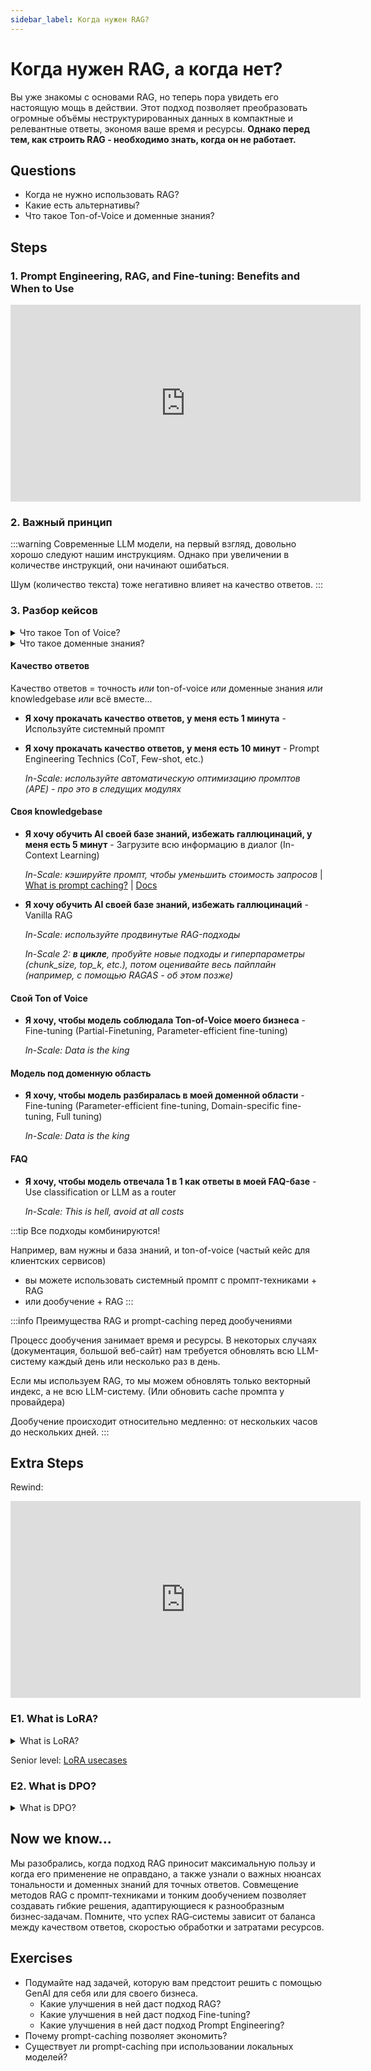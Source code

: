 ```yaml
---
sidebar_label: Когда нужен RAG?
---
```


# Когда нужен RAG, а когда нет?

Вы уже знакомы с основами RAG, но теперь пора увидеть его настоящую мощь в действии. Этот подход позволяет преобразовать огромные объёмы неструктурированных данных в компактные и релевантные ответы, экономя ваше время и ресурсы. **Однако перед тем, как строить RAG - необходимо знать, когда он не работает.**

## Questions

- Когда не нужно использовать RAG? 
- Какие есть альтернативы?
- Что такое Ton-of-Voice и доменные знания?

## Steps

### 1. Prompt Engineering, RAG, and Fine-tuning: Benefits and When to Use

<iframe width="560" height="315" src="https://www.youtube.com/embed/YVWxbHJakgg?si=ORwDR8sXd78cC8os" title="YouTube video player" frameborder="0" allow="accelerometer; autoplay; clipboard-write; encrypted-media; gyroscope; picture-in-picture; web-share" referrerpolicy="strict-origin-when-cross-origin" allowfullscreen></iframe>

### 2. Важный принцип

:::warning
Современные LLM модели, на первый взгляд, довольно хорошо следуют нашим инструкциям. Однако при увеличении в количестве инструкций, они начинают ошибаться.

Шум (количество текста) тоже негативно влияет на качество ответов.
:::

### 3. Разбор кейсов

<details>
<summary>
Что такое Ton of Voice?
</summary>

*Прим. для клиентского сервиса*: Ton of Voice - это набор инструкций, которые должен соблюдать сотрудник компании во время общения с клиентом.

Пример Ton of Voice, который нужен условному банку:
```text
Ты - полезный ассистент "Алиса", который помогает клиентам банка.
Отвечай всегда следуя инструкциям:
- Отвечай на русском языке
- Отвечай кратко и лаконично
- Никогда не упоминай другие банки в ответах
- Всегда используй вежливый и дружелюбный тон
- Соблюдай правила конфиденциальности и не разглашай личные данные клиентов
- Уточняй детали вопроса, чтобы давать максимально точные ответы
- Следуй скрипту банка и используй официальную терминологию
- При необходимости предлагай дополнительные банковские продукты
- Незамедлительно эскалируй сложные запросы к специалисту
- Подтверждай полученную информацию перед завершением диалога
- Предоставляй ответы в структурированном виде с четкими пунктами
- Отвечай оперативно и информируй клиента о сроках решения вопроса
- Проявляй проактивность и предлагай помощь, даже если клиент не спрашивал
```

В production этот список со временем и фантазиями менеджеров разрастается до огромных размеров - каждый раз, когда они замечают поведение чат-бота, которое им не нравится, они пытаются "починить это" с помощью новых и новых инструкций.

А дальше происходит это:

![jenga](assets/jenga.png)

</details>

<details>
<summary>
Что такое доменные знания?
</summary>

Доменные знания - это набор информации (термины, понятия, определения, правила, ограничения, особенности, особенности поведения, особенности взаимодействия и т.д.), которые должен знать ассистент, чтобы корректно выполнять свою роль.

Пример доменных знаний для условного лизинга агропромышленной техники:
```text
Ты - полезный ассистент "Борис", который помогает клиентам нашего лизингового сервиса.

- Лизинговая комиссия (Origination Fee) – разовая плата за оформление сделки, обычно 0.5–2% от стоимости сельхозтехники.
- Коэффициент LTV (Loan‑to‑Value) – отношение суммы финансирования к рыночной стоимости оборудования, определяет размер авансового взноса.
- Остаточная стоимость (Residual Value) – прогнозируемая цена техники в конце срока лизинга, на основе которой рассчитывается выкупной платёж.
- Демпферная амортизация (Declining Balance) – метод начисления износа, при котором сумма амортизации максимальна в первые периоды использования.
- Сервис On‑site – график профилактических осмотров и ремонтов прямо на территории хозяйства, регламентированный договором.
- Телеметрический модуль GPRS‑Monitor – устройство удалённого контроля состояния двигателя, нагрузки и местоположения трактора или комбайна.
- Программа субсидирования АПК – государственная мера поддержки, снижающая процентную ставку по лизингу специализированной сельхозмашины.
- Гарантийный ресурс – минимальный пробег или моточасы до начала гарантийного обслуживания лизингодателем.
- Пеня за просрочку – ежедневная штрафная ставка (обычно 0.1–0.3% от суммы просроченного платежа).
- План‑факт отчёт по загрузке – сравнение запланированных и фактических моточасов работы техники в разрезе сельскохозяйственных циклов.

...

(полный список содержит 50 000 терминов и понятий)
```
</details>

#### Качество ответов

Качество ответов = точность *или* ton-of-voice *или* доменные знания *или* knowledgebase *или* всё вместе...

- **Я хочу прокачать качество ответов, у меня есть 1 минута** - Используйте системный промпт

- **Я хочу прокачать качество ответов, у меня есть 10 минут** - Prompt Engineering Technics (CoT, Few-shot, etc.)

    *In-Scale: используйте автоматическую оптимизацию промптов (APE) - про это в следущих модулях*

#### Своя knowledgebase

- **Я хочу обучить AI своей базе знаний, избежать галлюцинаций, у меня есть 5 минут** - Загрузите всю информацию в диалог (In-Context Learning)

    *In-Scale: кэшируйте промпт, чтобы уменьшить стоимость запросов* | 
    [What is prompt caching?](https://www.anthropic.com/news/prompt-caching) |
    [Docs](https://docs.anthropic.com/en/docs/build-with-claude/prompt-caching)

- **Я хочу обучить AI своей базе знаний, избежать галлюцинаций** - Vanilla RAG

    *In-Scale: используйте продвинутые RAG-подходы*

    *In-Scale 2: **в цикле**, пробуйте новые подходы и гиперпараметры (chunk_size, top_k, etc.), потом оценивайте весь пайплайн (например, с помощью RAGAS - об этом позже)*

#### Свой Ton of Voice

- **Я хочу, чтобы модель соблюдала Ton-of-Voice моего бизнеса** - Fine-tuning (Partial-Finetuning, Parameter-efficient fine-tuning)
    
    *In-Scale: Data is the king*

#### Модель под доменную область

- **Я хочу, чтобы модель разбиралась в моей доменной области** - Fine-tuning (Parameter-efficient fine-tuning, Domain-specific fine-tuning, Full tuning)
    
    *In-Scale: Data is the king*

#### FAQ

- **Я хочу, чтобы модель отвечала 1 в 1 как ответы в моей FAQ-базе** - Use classification or LLM as a router
    
    *In-Scale: This is hell, avoid at all costs*

:::tip
Все подходы комбинируются!

Например, вам нужны и база знаний, и ton-of-voice (частый кейс для клиентских сервисов) 
- вы можете использовать системный промпт с промпт-техниками + RAG
- или дообучение + RAG
:::

:::info Преимущества RAG и prompt-caching перед дообучениями

Процесс дообучения занимает время и ресурсы. В некоторых случаях (документация, большой веб-сайт) нам требуется обновлять всю LLM-систему каждый день или несколько раз в день.

Если мы используем RAG, то мы можем обновлять только векторный индекс, а не всю LLM-систему. (Или обновить cache промпта у провайдера)

Дообучение происходит относительно медленно: от нескольких часов до нескольких дней.
:::

## Extra Steps

Rewind:
<iframe width="560" height="315" src="https://www.youtube.com/embed/zYGDpG-pTho?si=gwtA2yDUDxM6y_H8" title="YouTube video player" frameborder="0" allow="accelerometer; autoplay; clipboard-write; encrypted-media; gyroscope; picture-in-picture; web-share" referrerpolicy="strict-origin-when-cross-origin" allowfullscreen></iframe>

### E1. What is LoRA?

<details>
<summary>
What is LoRA?
</summary>

<iframe width="560" height="315" src="https://www.youtube.com/embed/DhRoTONcyZE?si=RaopfibF8kfloQPA" title="YouTube video player" frameborder="0" allow="accelerometer; autoplay; clipboard-write; encrypted-media; gyroscope; picture-in-picture; web-share" referrerpolicy="strict-origin-when-cross-origin" allowfullscreen></iframe>

</details>

Senior level: [LoRA usecases](../../senior/model-dev/lora-usecases)

### E2. What is DPO?

<details>
<summary>
What is DPO?
</summary>

Мы можем производить DPO с любыми опенсурсными моделями, используя доступные в интернете инструкции и инструменты. Также DPO доступно внутри проприетарных платформ, например, в OpenAI.

<iframe width="560" height="315" src="https://www.youtube.com/embed/nSrj1J6ODoM?si=GivOE3gC3rz9q3L9" title="YouTube video player" frameborder="0" allow="accelerometer; autoplay; clipboard-write; encrypted-media; gyroscope; picture-in-picture; web-share" referrerpolicy="strict-origin-when-cross-origin" allowfullscreen></iframe>

</details>

## Now we know...

Мы разобрались, когда подход RAG приносит максимальную пользу и когда его применение не оправдано, а также узнали о важных нюансах тональности и доменных знаний для точных ответов. Совмещение методов RAG с промпт-техниками и тонким дообучением позволяет создавать гибкие решения, адаптирующиеся к разнообразным бизнес‑задачам. Помните, что успех RAG‑системы зависит от баланса между качеством ответов, скоростью обработки и затратами ресурсов.

## Exercises

- Подумайте над задачей, которую вам предстоит решить с помощью GenAI для себя или для своего бизнеса.
    - Какие улучшения в ней даст подход RAG?
    - Какие улучшения в ней даст подход Fine-tuning?
    - Какие улучшения в ней даст подход Prompt Engineering?
- Почему prompt-caching позволяет экономить?
- Существует ли prompt-caching при использовании локальных моделей?



